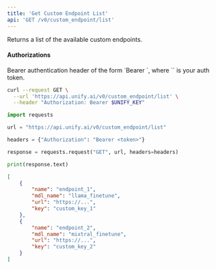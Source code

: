 ```yaml
---
title: 'Get Custom Endpoint List'
api: 'GET /v0/custom_endpoint/list'
---
```

Returns a list of the available custom endpoints.

#### Authorizations

<ParamField header="Authorization" type="string" required="true">
  Bearer authentication header of the form `Bearer <token>`, where `<token>` is your auth token.
</ParamField>

<RequestExample>

```bash cURL
curl --request GET \
  --url 'https://api.unify.ai/v0/custom_endpoint/list' \
  --header "Authorization: Bearer $UNIFY_KEY"
```

```python Python
import requests

url = "https://api.unify.ai/v0/custom_endpoint/list"

headers = {"Authorization": "Bearer <token>"}

response = requests.request("GET", url, headers=headers)

print(response.text)
```

</RequestExample>
<ResponseExample>

```json 200
[
    {
        "name": "endpoint_1",
        "mdl_name": "llama_finetune",
        "url": "https://...",
        "key": "custom_key_1"
    },
    {
        "name": "endpoint_2",
        "mdl_name": "mixtral_finetune",
        "url": "https://...",
        "key": "custom_key_2"
    }
]
```

</ResponseExample>
